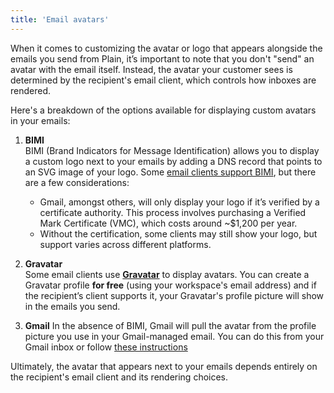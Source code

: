 ```yaml
---
title: 'Email avatars'
---
```


When it comes to customizing the avatar or logo that appears alongside the emails you send from Plain, it’s important to note that you don't "send" an avatar with the email itself. Instead, the avatar your customer sees is determined by the recipient's email client, which controls how inboxes are rendered.

Here's a breakdown of the options available for displaying custom avatars in your emails:

1. **BIMI**  
   BIMI (Brand Indicators for Message Identification) allows you to display a custom logo next to your emails by adding a DNS record that points to an SVG image of your logo. Some [email clients support BIMI](https://support.google.com/a/answer/10911320), but there are a few considerations:

   - Gmail, amongst others, will only display your logo if it’s verified by a certificate authority. This process involves purchasing a Verified Mark Certificate (VMC), which costs around ~$1,200 per year.
   - Without the certification, some clients may still show your logo, but support varies across different platforms.

2. **Gravatar**  
   Some email clients use [**Gravatar**](https://gravatar.com/) to display avatars. You can create a Gravatar profile **for free** (using your workspace's email address) and if the recipient’s client supports it, your Gravatar's profile picture will show in the emails you send.

3. **Gmail**
   In the absence of BIMI, Gmail will pull the avatar from the profile picture you use in your Gmail-managed email. You can do this from your Gmail inbox or follow [these instructions](https://support.google.com/mail/answer/35529)

Ultimately, the avatar that appears next to your emails depends entirely on the recipient's email client and its rendering choices.

